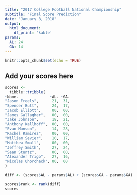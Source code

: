 ```yaml
---
title: "2017 College Football National Championship"
subtitle: "Final Score Prediction"
date: "January 8, 2018"
output: 
  html_document:
    df_print: 'kable'
params:
  AL: 24
  GA: 14
---
```


```r
knitr::opts_chunk$set(echo = TRUE)
```

## Add your scores here

```r
scores <- 
  tibble::tribble(
~Name,              ~AL, ~GA,
"Jason Freels",      21,  31,
"Spencer Butt",      24,  17,
"Jacob Elliott",     00,  00,
"James Gallagher",   00,  00,
"Jake Johnson",      18,  21,
"Anthony Kallhoff",  00,  00,
"Evan Munson",       14,  28,
"Rachel Ramirez",    00,  00,
"William Sevier",    10,  17,
"Matthew Small",     00,  00,
"Jeffrey Smith",     27,  24,
"Sean Stuntz",       00,  00,
"Alexander Trigo",   27,  16,
"Nicolas Uhorchack", 00,  00
)
```

```r
diff <- (scores$AL - params$AL) + (scores$GA - params$GA)

scores$rank <- rank(diff)
scores
```
